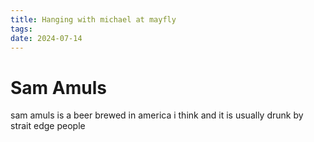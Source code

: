 ```yaml
---
title: Hanging with michael at mayfly
tags: 
date: 2024-07-14
---
```

# Sam Amuls

sam amuls is a beer brewed in america i think and it is usually drunk by strait edge people